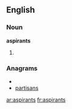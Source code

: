 ==English==

===Noun===
'''aspirants'''

# {{plural of|[[aspirant]]}}

===Anagrams===
* {{alphagram|aainprsst}}
* [[partisans#English|partisans]]


[[ar:aspirants]]
[[fr:aspirants]]